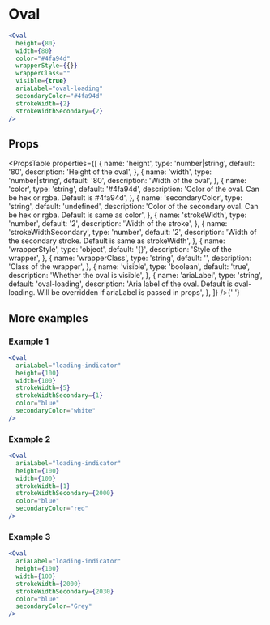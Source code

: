 ---
---


# Oval

```jsx live
<Oval
  height={80}
  width={80}
  color="#4fa94d"
  wrapperStyle={{}}
  wrapperClass=""
  visible={true}
  ariaLabel="oval-loading"
  secondaryColor="#4fa94d"
  strokeWidth={2}
  strokeWidthSecondary={2}
/>
```

## Props

<PropsTable
  properties={[
    {
      name: 'height',
      type: 'number|string',
      default: '80',
      description: 'Height of the oval',
    },
    {
      name: 'width',
      type: 'number|string',
      default: '80',
      description: 'Width of the oval',
    },
    {
      name: 'color',
      type: 'string',
      default: '#4fa94d',
      description: 'Color of the oval. Can be hex or rgba. Default is #4fa94d',
    },
    {
      name: 'secondaryColor',
      type: 'string',
      default: 'undefined',
      description:
        'Color of the secondary oval. Can be hex or rgba. Default is same as color',
    },
    {
      name: 'strokeWidth',
      type: 'number',
      default: '2',
      description: 'Width of the stroke',
    },
    {
      name: 'strokeWidthSecondary',
      type: 'number',
      default: '2',
      description:
        'Width of the secondary stroke. Default is same as strokeWidth',
    },
    {
      name: 'wrapperStyle',
      type: 'object',
      default: '{}',
      description: 'Style of the wrapper',
    },
    {
      name: 'wrapperClass',
      type: 'string',
      default: '',
      description: 'Class of the wrapper',
    },
    {
      name: 'visible',
      type: 'boolean',
      default: 'true',
      description: 'Whether the oval is visible',
    },
    {
      name: 'ariaLabel',
      type: 'string',
      default: 'oval-loading',
      description:
        'Aria label of the oval. Default is oval-loading. Will be overridden if ariaLabel is passed in props',
    },
  ]}
/>{' '}

## More examples

### Example 1

```jsx live
<Oval
  ariaLabel="loading-indicator"
  height={100}
  width={100}
  strokeWidth={5}
  strokeWidthSecondary={1}
  color="blue"
  secondaryColor="white"
/>
```

### Example 2

```jsx live
<Oval
  ariaLabel="loading-indicator"
  height={100}
  width={100}
  strokeWidth={1}
  strokeWidthSecondary={2000}
  color="blue"
  secondaryColor="red"
/>
```

### Example 3

```jsx live
<Oval
  ariaLabel="loading-indicator"
  height={100}
  width={100}
  strokeWidth={2000}
  strokeWidthSecondary={2030}
  color="blue"
  secondaryColor="Grey"
/>
```
